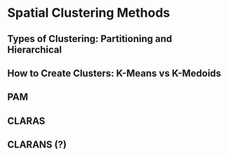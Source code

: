 <!--
The {#rmd-basics} text after the chapter declaration will allow us to link throughout the document back to the beginning of Chapter 1.  These labels will automatically be generated (if not specified) by changing the spaces to hyphens and capital letters to lowercase.  Look for the reference to this label at the beginning of Chapter 2.
-->

# Spatial Clustering Methods {#rmd-basics}

## Types of Clustering: Partitioning and Hierarchical 

## How to Create Clusters: K-Means vs K-Medoids

## PAM

## CLARAS

## CLARANS (?)
